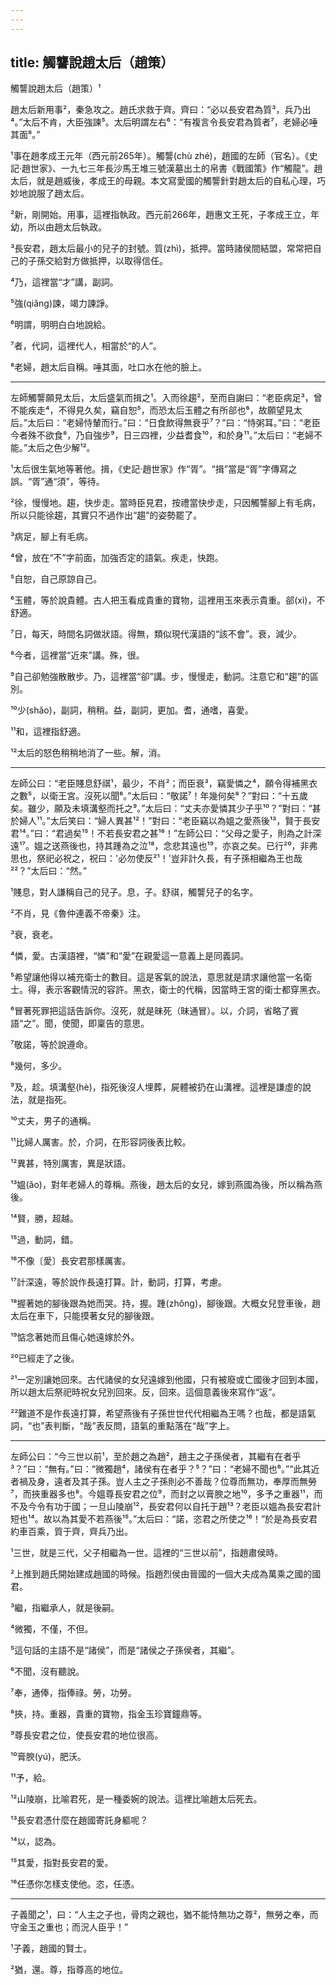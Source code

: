 ```yaml
---
---
---
```

title: 觸讋說趙太后（趙策）
---




觸讋說趙太后（趙策）¹

趙太后新用事²，秦急攻之。趙氏求救于齊。齊曰：“必以長安君為質³，兵乃出⁴。”太后不肯，大臣強諫⁵。太后明謂左右⁶：“有複言令長安君為質者⁷，老婦必唾其面⁸。”

¹事在趙孝成王元年（西元前265年）。觸讋(chù zhé)，趙國的左師（官名）。《史記·趙世家》、一九七三年長沙馬王堆三號漢墓出土的帛書《戰國策》作“觸龍”。趙太后，就是趙威後，孝成王的母親。本文寫愛國的觸讋針對趙太后的自私心理，巧妙地說服了趙太后。

²新，剛開始。用事，這裡指執政。西元前266年，趙惠文王死，子孝成王立，年幼，所以由趙太后執政。

³長安君，趙太后最小的兒子的封號。質(zhì)，抵押。當時諸侯間結盟，常常把自己的子孫交給對方做抵押，以取得信任。

⁴乃，這裡當“才”講，副詞。

⁵強(qiǎng)諫，竭力諫諍。

⁶明謂，明明白白地說給。

⁷者，代詞，這裡代人，相當於“的人”。

⁸老婦，趙太后自稱。唾其面，吐口水在他的臉上。



--------------------

左師觸讋願見太后，太后盛氣而揖之¹。入而徐趨²，至而自謝曰：“老臣病足³，曾不能疾走⁴，不得見久矣，竊自恕⁵，而恐太后玉體之有所郤也⁶，故願望見太后。”太后曰：“老婦恃輦而行。”曰：“日食飲得無衰乎⁷？”曰：“恃粥耳。”曰：“老臣今者殊不欲食⁸，乃自強步⁹，日三四裡，少益耆食¹⁰，和於身¹¹。”太后曰：“老婦不能。”太后之色少解¹²。

¹太后很生氣地等著他。揖，《史記·趙世家》作“胥”。“揖”當是“胥”字傳寫之誤。“胥”通“須”，等待。

²徐，慢慢地。趨，快步走。當時臣見君，按禮當快步走，只因觸讋腳上有毛病，所以只能徐趨，其實只不過作出“趨”的姿勢罷了。

³病足，腳上有毛病。

⁴曾，放在“不”字前面，加強否定的語氣。疾走，快跑。

⁵自恕，自己原諒自己。

⁶玉體，等於說貴體。古人把玉看成貴重的寶物，這裡用玉來表示貴重。郤(xì)，不舒適。

⁷日，每天，時間名詞做狀語。得無，類似現代漢語的“該不會”。衰，減少。

⁸今者，這裡當“近來”講。殊，很。

⁹自己卻勉強散散步。乃，這裡當“卻”講。步，慢慢走，動詞。注意它和“趨”的區別。

¹⁰少(shǎo)，副詞，稍稍。益，副詞，更加。耆，通嗜，喜愛。

¹¹和，這裡指舒適。

¹²太后的怒色稍稍地消了一些。解，消。



--------------------

左師公曰：“老臣賤息舒祺¹，最少，不肖²；而臣衰³，竊愛憐之⁴，願令得補黑衣之數⁵，以衛王宮。沒死以聞⁶。”太后曰：“敬諾⁷！年幾何矣⁸？”對曰：“十五歲矣。雖少，願及未填溝壑而托之⁹。”太后曰：“丈夫亦愛憐其少子乎¹⁰？”對曰：“甚於婦人¹¹。”太后笑曰：“婦人異甚¹²！”對曰：“老臣竊以為媼之愛燕後¹³，賢于長安君¹⁴。”曰：“君過矣¹⁵！不若長安君之甚¹⁶！”左師公曰：“父母之愛子，則為之計深遠¹⁷。媼之送燕後也，持其踵為之泣¹⁸，念悲其遠也¹⁹，亦哀之矣。已行²⁰，非弗思也，祭祀必祝之，祝曰：'必勿使反²¹！'豈非計久長，有子孫相繼為王也哉²²？”太后曰：“然。”

¹賤息，對人謙稱自己的兒子。息，子。舒祺，觸讋兒子的名字。

²不肖，見《魯仲連義不帝秦》注。

³衰，衰老。

⁴憐，愛。古漢語裡，“憐”和“愛”在親愛這一意義上是同義詞。

⁵希望讓他得以補充衛士的數目。這是客氣的說法，意思就是請求讓他當一名衛士。得，表示客觀情況的容許。黑衣，衛士的代稱，因當時王宮的衛士都穿黑衣。

⁶冒著死罪把這話告訴你。沒死，就是昧死（昧通冒）。以，介詞，省略了賓語“之”。聞，使聞，即稟告的意思。

⁷敬諾，等於說遵命。

⁸幾何，多少。

⁹及，趁。填溝壑(hè)，指死後沒人埋葬，屍體被扔在山溝裡。這裡是謙虛的說法，就是指死。

¹⁰丈夫，男子的通稱。

¹¹比婦人厲害。於，介詞，在形容詞後表比較。

¹²異甚，特別厲害，異是狀語。

¹³媼(ǎo)，對年老婦人的尊稱。燕後，趙太后的女兒，嫁到燕國為後，所以稱為燕後。

¹⁴賢，勝，超越。

¹⁵過，動詞，錯。

¹⁶不像〔愛〕長安君那樣厲害。

¹⁷計深遠，等於說作長遠打算。計，動詞，打算，考慮。

¹⁸握著她的腳後跟為她而哭。持，握。踵(zhǒng)，腳後跟。大概女兒登車後，趙太后在車下，只能摸著女兒的腳後跟。

¹⁹惦念著她而且傷心她遠嫁於外。

²⁰已經走了之後。

²¹一定別讓她回來。古代諸侯的女兒遠嫁到他國，只有被廢或亡國後才回到本國，所以趙太后祭祀時祝女兒別回來。反，回來。這個意義後來寫作“返”。

²²難道不是作長遠打算，希望燕後有子孫世世代代相繼為王嗎？也哉，都是語氣詞，“也”表判斷，“哉”表反問，語氣的重點落在“哉”字上。



--------------------

左師公曰：“今三世以前¹，至於趙之為趙²，趙主之子孫侯者，其繼有在者乎³？”曰：“無有。”曰：“微獨趙⁴，諸侯有在者乎？⁵？”曰：“老婦不聞也⁶。”“此其近者禍及身，遠者及其子孫。豈人主之子孫則必不善哉？位尊而無功，奉厚而無勞⁷，而挾重器多也⁸。今媼尊長安君之位⁹，而封之以膏腴之地¹⁰，多予之重器¹¹，而不及今令有功于國；一旦山陵崩¹²，長安君何以自托于趙¹³？老臣以媼為長安君計短也¹⁴。故以為其愛不若燕後¹⁵。”太后曰：“諾，恣君之所使之¹⁶！”於是為長安君約車百乘，質于齊，齊兵乃出。

¹三世，就是三代，父子相繼為一世。這裡的“三世以前”，指趙肅侯時。

²上推到趙氏開始建成趙國的時候。指趙烈侯由晉國的一個大夫成為萬乘之國的國君。

³繼，指繼承人，就是後嗣。

⁴微獨，不僅，不但。

⁵這句話的主語不是“諸侯”，而是“諸侯之子孫侯者，其繼”。

⁶不聞，沒有聽說。

⁷奉，通俸，指俸祿。勞，功勞。

⁸挾，持。重器，貴重的寶物，指金玉珍寶鐘鼎等。

⁹尊長安君之位，使長安君的地位很高。

¹⁰膏腴(yú)，肥沃。

¹¹予，給。

¹²山陵崩，比喻君死，是一種委婉的說法。這裡比喻趙太后死去。

¹³長安君憑什麼在趙國寄託身軀呢？

¹⁴以，認為。

¹⁵其愛，指對長安君的愛。

¹⁶任憑你怎樣支使他。恣，任憑。



--------------------

子義聞之¹，曰：“人主之子也，骨肉之親也，猶不能恃無功之尊²，無勞之奉，而守金玉之重也；而況人臣乎！”

¹子義，趙國的賢士。

²猶，還。尊，指尊高的地位。